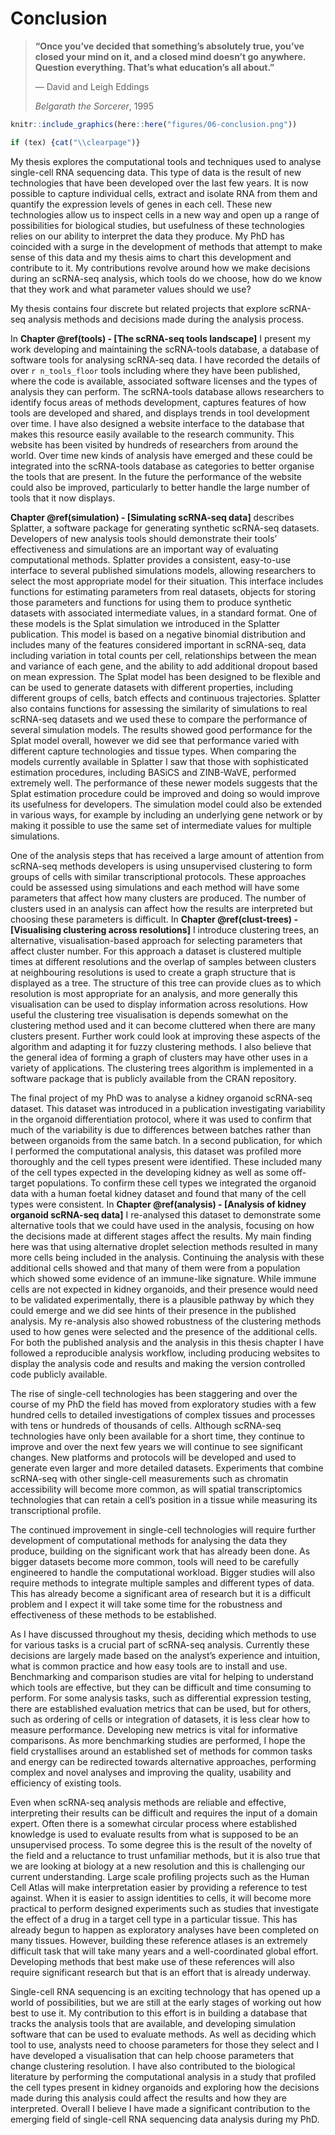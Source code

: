# Conclusion {#conclusion}

> **"Once you've decided that something's absolutely true, you've closed your
> mind on it, and a closed mind doesn't go anywhere. Question everything. That's
> what education's all about."**
>
> --- David and Leigh Eddings
>
> _Belgarath the Sorcerer_, 1995

```r
knitr::include_graphics(here::here("figures/06-conclusion.png"))

if (tex) {cat("\\clearpage")}
```

My thesis explores the computational tools and techniques used to analyse
single-cell RNA sequencing data. This type of data is the result of new
technologies that have been developed over the last few years. It is now
possible to capture individual cells, extract and isolate RNA from them and
quantify the expression levels of genes in each cell. These new technologies
allow us to inspect cells in a new way and open up a range of possibilities for
biological studies, but usefulness of these technologies relies on our ability
to interpret the data they produce. My PhD has coincided with a surge in the
development of methods that attempt to make sense of this data and my thesis
aims to chart this development and contribute to it. My contributions revolve
around how we make decisions during an scRNA-seq analysis, which tools do we
choose, how do we know that they work and what parameter values should we use?

My thesis contains four discrete but related projects that explore scRNA-seq
analysis methods and decisions made during the analysis process.

In **Chapter \@ref(tools) - [The scRNA-seq tools landscape]** I present my work
developing and maintaining the scRNA-tools database, a database of software
tools for analysing scRNA-seq data. I have recorded the details of over
`r n_tools_floor` tools including where they have been published, where the code
is available, associated software licenses and the types of analysis they can
perform. The scRNA-tools database allows researchers to identify focus areas of
methods development, captures features of how tools are developed and shared,
and displays trends in tool development over time. I have also designed a
website interface to the database that makes this resource easily available to
the research community. This website has been visited by hundreds of
researchers from around the world. Over time new kinds of analysis have emerged
and these could be integrated into the scRNA-tools database as categories to
better organise the tools that are present. In the future the performance of
the website could also be improved, particularly to better handle the large
number of tools that it now displays.

**Chapter \@ref(simulation) - [Simulating scRNA-seq data]** describes Splatter,
a software package for generating synthetic scRNA-seq datasets. Developers of
new analysis tools should demonstrate their tools' effectiveness and
simulations are an important way of evaluating computational methods. Splatter
provides a consistent, easy-to-use interface to several published simulations
models, allowing researchers to select the most appropriate model for their
situation. This interface includes functions for estimating parameters from
real datasets, objects for storing those parameters and functions for using
them to produce synthetic datasets with associated intermediate values, in a
standard format. One of these models is the Splat simulation we introduced in
the Splatter publication. This model is based on a negative binomial
distribution and includes many of the features considered important in
scRNA-seq, data including variation in total counts per cell, relationships
between the mean and variance of each gene, and the ability to add additional
dropout based on mean expression. The Splat model has been designed to be
flexible and can be used to generate datasets with different properties,
including different groups of cells, batch effects and continuous trajectories.
Splatter also contains functions for assessing the similarity of simulations to
real scRNA-seq datasets and we used these to compare the performance of several
simulation models. The results showed good performance for the Splat model
overall, however we did see that performance varied with different capture
technologies and tissue types. When comparing the models currently available in
Splatter I saw that those with sophisticated estimation procedures, including
BASiCS and ZINB-WaVE, performed extremely well. The performance of these newer
models suggests that the Splat estimation procedure could be improved and doing
so would improve its usefulness for developers. The simulation model could also
be extended in various ways, for example by including an underlying gene
network or by making it possible to use the same set of intermediate values for
multiple simulations.

One of the analysis steps that has received a large amount of attention from
scRNA-seq methods developers is using unsupervised clustering to form groups of
cells with similar transcriptional protocols. These approaches could be
assessed using simulations and each method will have some parameters that
affect how many clusters are produced. The number of clusters used in an
analysis can affect how the results are interpreted but choosing these
parameters is difficult. In **Chapter \@ref(clust-trees) - [Visualising
clustering across resolutions]** I introduce clustering trees, an alternative,
visualisation-based approach for selecting parameters that affect cluster
number. For this approach a dataset is clustered multiple times at different
resolutions and the overlap of samples between clusters at neighbouring
resolutions is used to create a graph structure that is displayed as a tree.
The structure of this tree can provide clues as to which resolution is most
appropriate for an analysis, and more generally this visualisation can be used
to display information across resolutions. How useful the clustering tree
visualisation is depends somewhat on the clustering method used and it can
become cluttered when there are many clusters present. Further work could look
at improving these aspects of the algorithm and adapting it for fuzzy
clustering methods. I also believe that the general idea of forming a graph of
clusters may have other uses in a variety of applications. The clustering trees
algorithm is implemented in a software package that is publicly available from
the CRAN repository.

The final project of my PhD was to analyse a kidney organoid scRNA-seq dataset.
This dataset was introduced in a publication investigating variability in the
organoid differentiation protocol, where it was used to confirm that much of
the variability is due to differences between batches rather than between
organoids from the same batch. In a second publication, for which I performed
the computational analysis, this dataset was profiled more thoroughly and the
cell types present were identified. These included many of the cell types
expected in the developing kidney as well as some off-target populations. To
confirm these cell types we integrated the organoid data with a human foetal
kidney dataset and found that many of the cell types were consistent. In
**Chapter \@ref(analysis) - [Analysis of kidney organoid scRNA-seq data]** I
re-analysed this dataset to demonstrate some alternative tools that we could
have used in the analysis, focusing on how the decisions made at different
stages affect the results. My main finding here was that using alternative
droplet selection methods resulted in many more cells being included in the
analysis. Continuing the analysis with these additional cells showed and that
many of them were from a population which showed some evidence of an
immune-like signature. While immune cells are not expected in kidney organoids,
and their presence would need to be validated experimentally, there is a
plausible pathway by which they could emerge and we did see hints of their
presence in the published analysis. My re-analysis also showed robustness of
the clustering methods used to how genes were selected and the presence of the
additional cells. For both the published analysis and the analysis in this
thesis chapter I have followed a reproducible analysis workflow, including
producing websites to display the analysis code and results and making the
version controlled code publicly available.

The rise of single-cell technologies has been staggering and over the course of
my PhD the field has moved from exploratory studies with a few hundred cells to
detailed investigations of complex tissues and processes with tens or hundreds
of thousands of cells. Although scRNA-seq technologies have only been available
for a short time, they continue to improve and over the next few years we will
continue to see significant changes. New platforms and protocols will be
developed and used to generate even larger and more detailed datasets.
Experiments that combine scRNA-seq with other single-cell measurements such as
chromatin accessibility will become more common, as will spatial
transcriptomics technologies that can retain a cell's position in a tissue
while measuring its transcriptional profile.

The continued improvement in single-cell technologies will require further
development of computational methods for analysing the data they produce,
building on the significant work that has already been done. As bigger datasets
become more common, tools will need to be carefully engineered to handle the
computational workload. Bigger studies will also require methods to integrate
multiple samples and different types of data. This has already become a
significant area of research but it is a difficult problem and I expect it will
take some time for the robustness and effectiveness of these methods to be
established.

As I have discussed throughout my thesis, deciding which methods to use for
various tasks is a crucial part of scRNA-seq analysis. Currently these
decisions are largely made based on the analyst's experience and intuition,
what is common practice and how easy tools are to install and use. Benchmarking
and comparison studies are vital for helping to understand which tools are
effective, but they can be difficult and time consuming to perform. For some
analysis tasks, such as differential expression testing, there are established
evaluation metrics that can be used, but for others, such as ordering of cells
or integration of datasets, it is less clear how to measure performance.
Developing new metrics is vital for informative comparisons. As more
benchmarking studies are performed, I hope the field crystallises around an
established set of methods for common tasks and energy can be redirected
towards alternative approaches, performing complex and novel analyses and
improving the quality, usability and efficiency of existing tools.

Even when scRNA-seq analysis methods are reliable and effective, interpreting
their results can be difficult and requires the input of a domain expert. Often
there is a somewhat circular process where established knowledge is used to
evaluate results from what is supposed to be an unsupervised process. To some
degree this is the result of the novelty of the field and a reluctance to trust
unfamiliar methods, but it is also true that we are looking at biology at a new
resolution and this is challenging our current understanding. Large scale
profiling projects such as the Human Cell Atlas will make interpretation easier
by providing a reference to test against. When it is easier to assign
identities to cells, it will become more practical to perform designed
experiments such as studies that investigate the effect of a drug in a target
cell type in a particular tissue. This has already begun to happen as
exploratory analyses have been completed on many tissues. However, building
these reference atlases is an extremely difficult task that will take many
years and a well-coordinated global effort. Developing methods that best make
use of these references will also require significant research but that is an
effort that is already underway.

Single-cell RNA sequencing is an exciting technology that has opened up a world
of possibilities, but we are still at the early stages of working out how best
to use it. My contribution to this effort is in building a database that tracks
the analysis tools that are available, and developing simulation software that
can be used to evaluate methods. As well as deciding which tool to use,
analysts need to choose parameters for those they select and I have developed a
visualisation that can help choose parameters that change clustering
resolution. I have also contributed to the biological literature by performing
the computational analysis in a study that profiled the cell types present in
kidney organoids and exploring how the decisions made during this analysis
could affect the results and how they are interpreted. Overall I believe I have
made a significant contribution to the emerging field of single-cell RNA
sequencing data analysis during my PhD.
